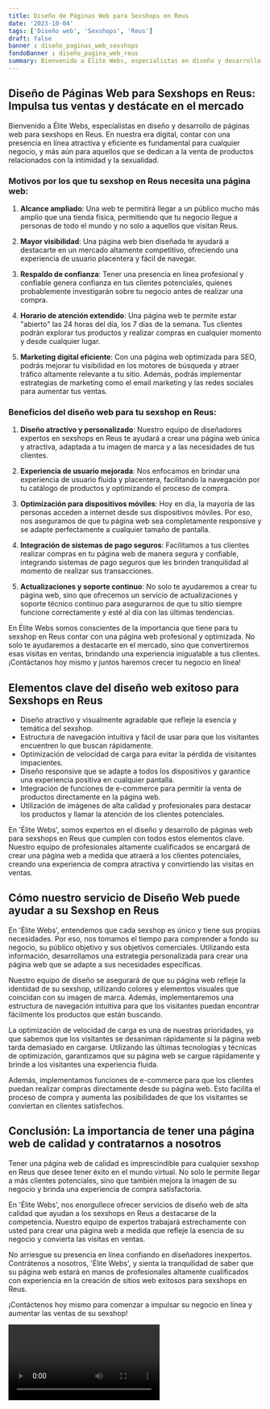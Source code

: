 ```yaml
---
title: Diseño de Páginas Web para Sexshops en Reus
date: '2023-10-04'
tags: ['Diseño web', 'Sexshops', 'Reus']
draft: false
banner : diseño_paginas_web_sexshops
fondoBanner : diseño_pagina_web_reus
summary: Bienvenido a Élite Webs, especialistas en diseño y desarrollo de páginas web para sexshops en Reus. En nuestra era digital, contar con una presencia en línea atractiva y eficiente es fundamental para cualquier negocio, y más aún para aquellos que se dedican a la venta de productos relacionados con la intimidad y la sexualidad.
---
```


## Diseño de Páginas Web para Sexshops en Reus: Impulsa tus ventas y destácate en el mercado

Bienvenido a Élite Webs, especialistas en diseño y desarrollo de páginas web para sexshops en Reus. En nuestra era digital, contar con una presencia en línea atractiva y eficiente es fundamental para cualquier negocio, y más aún para aquellos que se dedican a la venta de productos relacionados con la intimidad y la sexualidad.

### Motivos por los que tu sexshop en Reus necesita una página web:

1.  **Alcance ampliado**: Una web te permitirá llegar a un público mucho más amplio que una tienda física, permitiendo que tu negocio llegue a personas de todo el mundo y no solo a aquellos que visitan Reus.

2. **Mayor visibilidad**: Una página web bien diseñada te ayudará a destacarte en un mercado altamente competitivo, ofreciendo una experiencia de usuario placentera y fácil de navegar.

3. **Respaldo de confianza**: Tener una presencia en línea profesional y confiable genera confianza en tus clientes potenciales, quienes probablemente investigarán sobre tu negocio antes de realizar una compra. 

4. **Horario de atención extendido**: Una página web te permite estar "abierto" las 24 horas del día, los 7 días de la semana. Tus clientes podrán explorar tus productos y realizar compras en cualquier momento y desde cualquier lugar.

5. **Marketing digital eficiente**: Con una página web optimizada para SEO, podrás mejorar tu visibilidad en los motores de búsqueda y atraer tráfico altamente relevante a tu sitio. Además, podrás implementar estrategias de marketing como el email marketing y las redes sociales para aumentar tus ventas.

### Beneficios del diseño web para tu sexshop en Reus:

1. **Diseño atractivo y personalizado**: Nuestro equipo de diseñadores expertos en sexshops en Reus te ayudará a crear una página web única y atractiva, adaptada a tu imagen de marca y a las necesidades de tus clientes.

2. **Experiencia de usuario mejorada**: Nos enfocamos en brindar una experiencia de usuario fluida y placentera, facilitando la navegación por tu catálogo de productos y optimizando el proceso de compra.

3. **Optimización para dispositivos móviles**: Hoy en día, la mayoría de las personas acceden a internet desde sus dispositivos móviles. Por eso, nos aseguramos de que tu página web sea completamente responsive y se adapte perfectamente a cualquier tamaño de pantalla.

4. **Integración de sistemas de pago seguros**: Facilitamos a tus clientes realizar compras en tu página web de manera segura y confiable, integrando sistemas de pago seguros que les brinden tranquilidad al momento de realizar sus transacciones.

5. **Actualizaciones y soporte continuo**: No solo te ayudaremos a crear tu página web, sino que ofrecemos un servicio de actualizaciones y soporte técnico continuo para asegurarnos de que tu sitio siempre funcione correctamente y esté al día con las últimas tendencias.

En Élite Webs somos conscientes de la importancia que tiene para tu sexshop en Reus contar con una página web profesional y optimizada. No solo te ayudaremos a destacarte en el mercado, sino que convertiremos esas visitas en ventas, brindando una experiencia inigualable a tus clientes. ¡Contáctanos hoy mismo y juntos haremos crecer tu negocio en línea!

<GifSeo />

<Cta />

## Elementos clave del diseño web exitoso para Sexshops en Reus

- Diseño atractivo y visualmente agradable que refleje la esencia y temática del sexshop.
- Estructura de navegación intuitiva y fácil de usar para que los visitantes encuentren lo que buscan rápidamente.
- Optimización de velocidad de carga para evitar la pérdida de visitantes impacientes.
- Diseño responsive que se adapte a todos los dispositivos y garantice una experiencia positiva en cualquier pantalla.
- Integración de funciones de e-commerce para permitir la venta de productos directamente en la página web.
- Utilización de imágenes de alta calidad y profesionales para destacar los productos y llamar la atención de los clientes potenciales.

En 'Élite Webs', somos expertos en el diseño y desarrollo de páginas web para sexshops en Reus que cumplen con todos estos elementos clave. Nuestro equipo de profesionales altamente cualificados se encargará de crear una página web a medida que atraerá a los clientes potenciales, creando una experiencia de compra atractiva y convirtiendo las visitas en ventas.

## Cómo nuestro servicio de Diseño Web puede ayudar a su Sexshop en Reus

En 'Élite Webs', entendemos que cada sexshop es único y tiene sus propias necesidades. Por eso, nos tomamos el tiempo para comprender a fondo su negocio, su público objetivo y sus objetivos comerciales. Utilizando esta información, desarrollamos una estrategia personalizada para crear una página web que se adapte a sus necesidades específicas.

Nuestro equipo de diseño se asegurará de que su página web refleje la identidad de su sexshop, utilizando colores y elementos visuales que coincidan con su imagen de marca. Además, implementaremos una estructura de navegación intuitiva para que los visitantes puedan encontrar fácilmente los productos que están buscando.

La optimización de velocidad de carga es una de nuestras prioridades, ya que sabemos que los visitantes se desaniman rápidamente si la página web tarda demasiado en cargarse. Utilizando las últimas tecnologías y técnicas de optimización, garantizamos que su página web se cargue rápidamente y brinde a los visitantes una experiencia fluida.

Además, implementamos funciones de e-commerce para que los clientes puedan realizar compras directamente desde su página web. Esto facilita el proceso de compra y aumenta las posibilidades de que los visitantes se conviertan en clientes satisfechos.

## Conclusión: La importancia de tener una página web de calidad y contratarnos a nosotros

Tener una página web de calidad es imprescindible para cualquier sexshop en Reus que desee tener éxito en el mundo virtual. No solo le permite llegar a más clientes potenciales, sino que también mejora la imagen de su negocio y brinda una experiencia de compra satisfactoria.

En 'Élite Webs', nos enorgullece ofrecer servicios de diseño web de alta calidad que ayudan a los sexshops en Reus a destacarse de la competencia. Nuestro equipo de expertos trabajará estrechamente con usted para crear una página web a medida que refleje la esencia de su negocio y convierta las visitas en ventas.

No arriesgue su presencia en línea confiando en diseñadores inexpertos. Contrátenos a nosotros, 'Élite Webs', y sienta la tranquilidad de saber que su página web estará en manos de profesionales altamente cualificados con experiencia en la creación de sitios web exitosos para sexshops en Reus.

¡Contáctenos hoy mismo para comenzar a impulsar su negocio en línea y aumentar las ventas de su sexshop!

<Video />

<CtaBot job='Sexshops' city='Reus'/>

<Gmaps query='Reus+españa+maps' />